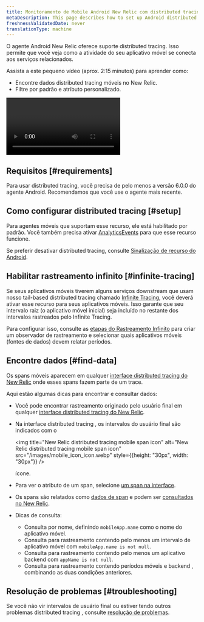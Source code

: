 ```yaml
---
title: Monitoramento de Mobile Android New Relic com distributed tracing
metaDescription: This page describes how to set up Android distributed tracing.
freshnessValidatedDate: never
translationType: machine
---
```


O agente <InlinePopover type="mobile"/>Android New Relic oferece suporte distributed tracing. Isso permite que você veja como a atividade do seu aplicativo móvel se conecta aos serviços relacionados.

Assista a este pequeno vídeo (aprox. 2:15 minutos) para aprender como:

* Encontre dados distributed tracing móveis no New Relic.
* Filtre por padrão e atributo personalizado.

<Video
  id="tkAxeE5cT2Q"
  type="youtube"
/>

## Requisitos [#requirements]

Para usar distributed tracing, você precisa de pelo menos a versão 6.0.0 do agente Android. Recomendamos que você use o agente mais recente.

## Como configurar distributed tracing [#setup]

Para agentes móveis que suportam esse recurso, ele está habilitado por padrão. Você também precisa ativar [AnalyticsEvents](/docs/mobile-monitoring/new-relic-mobile-android/android-sdk-api/android-agent-configuration-feature-flags/#ff-analytics-events) para que esse recurso funcione.

Se preferir desativar distributed tracing, consulte [Sinalização de recurso do Android](/docs/mobile-monitoring/new-relic-mobile-android/android-sdk-api/android-agent-configuration-feature-flags/#dt).

## Habilitar rastreamento infinito [#infinite-tracing]

Se seus aplicativos móveis tiverem alguns serviços downstream que usam nosso tail-based distributed tracing chamado [Infinite Tracing](/docs/distributed-tracing/infinite-tracing/introduction-infinite-tracing), você deverá ativar esse recurso para seus aplicativos móveis. Isso garante que seu intervalo raiz (o aplicativo móvel inicial) seja incluído no restante dos intervalos rastreados pelo Infinite Tracing.

Para configurar isso, consulte as [etapas do Rastreamento Infinito](/docs/distributed-tracing/infinite-tracing/set-trace-observer) para criar um observador de rastreamento e selecionar quais aplicativos móveis (fontes de dados) devem relatar períodos.

## Encontre dados [#find-data]

Os spans móveis aparecem em qualquer [interface distributed tracing do New Relic](/docs/understand-dependencies/distributed-tracing/ui-data/additional-distributed-tracing-features-new-relic-one/) onde esses spans fazem parte de um trace.

Aqui estão algumas dicas para encontrar e consultar dados:

* Você pode encontrar rastreamento originado pelo usuário final em qualquer [interface distributed tracing do New Relic](/docs/understand-dependencies/distributed-tracing/ui-data/additional-distributed-tracing-features-new-relic-one).

* Na interface distributed tracing , os intervalos do usuário final são indicados com o

  <img
    title="New Relic distributed tracing mobile span icon"
    alt="New Relic distributed tracing mobile span icon"
    src="/images/mobile_icon_icon.webp"
    style={{height: "30px", width: "30px"}}
  />

  ícone.

* Para ver o atributo de um span, selecione [um span na interface](/docs/apm/distributed-tracing/ui-data/understand-use-distributed-tracing-data#span-details).

* Os spans são relatados como [dados de span](/attribute-dictionary/?event=Span) e podem ser [consultados no New Relic](/docs/using-new-relic/data/understand-data/query-new-relic-data).

* Dicas de consulta:

  * Consulta por nome, definindo `mobileApp.name` como o nome do aplicativo móvel.
  * Consulta para rastreamento contendo pelo menos um intervalo de aplicativo móvel com `mobileApp.name is not null`.
  * Consulta para rastreamento contendo pelo menos um aplicativo backend com `appName is not null`.
  * Consulta para rastreamento contendo períodos móveis e backend , combinando as duas condições anteriores.

## Resolução de problemas [#troubleshooting]

Se você não vir intervalos de usuário final ou estiver tendo outros problemas distributed tracing , consulte [resolução de problemas](/docs/apm/distributed-tracing/troubleshooting/troubleshooting-missing-trace-data).
